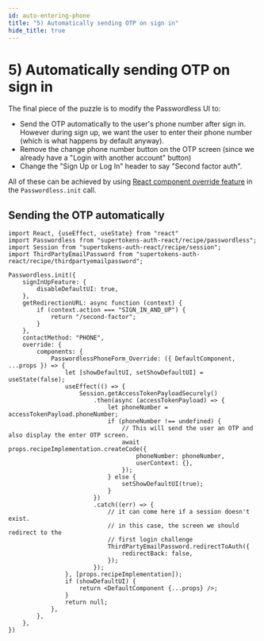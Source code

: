 ```yaml
---
id: auto-entering-phone
title: "5) Automatically sending OTP on sign in"
hide_title: true
---
```



# 5) Automatically sending OTP on sign in

<Disclaimer />

The final piece of the puzzle is to modify the Passwordless UI to:
- Send the OTP automatically to the user's phone number after sign in. However during sign up, we want the user to enter their phone number (which is what happens by default anyway).
- Remove the change phone number button on the OTP screen (since we already have a "Login with another account" button)
- Change the "Sign Up or Log In" header to say "Second factor auth". 

All of these can be achieved by using [React component override feature](https://supertokens.com/docs/passwordless/advanced-customizations/react-component-override/about) in the `Passwordless.init` call.

## Sending the OTP automatically

```tsx
import React, {useEffect, useState} from "react"
import Passwordless from "supertokens-auth-react/recipe/passwordless";
import Session from "supertokens-auth-react/recipe/session";
import ThirdPartyEmailPassword from "supertokens-auth-react/recipe/thirdpartyemailpassword";

Passwordless.init({
    signInUpFeature: {
        disableDefaultUI: true,
    },
    getRedirectionURL: async function (context) {
        if (context.action === "SIGN_IN_AND_UP") {
            return "/second-factor";
        }
    },
    contactMethod: "PHONE",
    override: {
        components: {
            PasswordlessPhoneForm_Override: ({ DefaultComponent, ...props }) => {
                let [showDefaultUI, setShowDefaultUI] = useState(false);
                useEffect(() => {
                    Session.getAccessTokenPayloadSecurely()
                        .then(async (accessTokenPayload) => {
                            let phoneNumber = accessTokenPayload.phoneNumber;
                            if (phoneNumber !== undefined) {
                                // This will send the user an OTP and also display the enter OTP screen.
                                await props.recipeImplementation.createCode({
                                    phoneNumber: phoneNumber,
                                    userContext: {},
                                });
                            } else {
                                setShowDefaultUI(true);
                            }
                        })
                        .catch((err) => {
                            // it can come here if a session doesn't exist.
                            // in this case, the screen we should redirect to the
                            // first login challenge
                            ThirdPartyEmailPassword.redirectToAuth({
                                redirectBack: false,
                            });
                        });
                }, [props.recipeImplementation]);
                if (showDefaultUI) {
                    return <DefaultComponent {...props} />;
                }
                return null;
            },
        },
    },
})
```